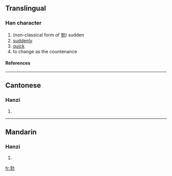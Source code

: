 ==Translingual==
===Han character===
{{Han char|rad=力|as=07|sn=9|four=|canj=月木大尸 (BDKS)}}
# (non-classical form of [[勃]]) sudden
# [[suddenly]]
# [[quick]]
# to change as the countenance
====References====
{{Han ref|kx=0147.380|hdz=10372.020|uh=351C|ud=13596}}

----
==Cantonese==
===Hanzi===
{{yue-hanzi|jyut=|y=but6}}
# {{defn|Cantonese}}

----
==Mandarin==
===Hanzi===
{{cmn-hanzi|pin=[[bá]] (ba2), [[bó]] (bo2)|wg=pa<sup>2</sup>, po<sup>2</sup>}}
# {{defn|Mandarin}}

[[fr:㔜]]